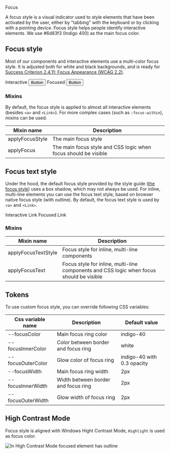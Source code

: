 
<Meta title="Foundation ✨/Focus" />

<PageHeader type="foundation">Focus</PageHeader>

A focus style is a visual indicator used to style elements that have been activated by the user, either by "tabbing" with the keyboard or by clicking with a pointing device. Focus style helps people identify interactive elements.
We use #6d83f3 (Indigo 400) as the main focus color.

## Focus style

Most of our components and interactive elements use a multi-color focus style. It is adjusted both for white and black backgrounds, and is ready for [Success Criterion 2.4.11: Focus Appearance (WCAG 2.2)](https://w3c.github.io/wcag/guidelines/22/#focus-appearance).

<Flex fullWidth margin="m">
  <Flex fullWidth direction="column" alignItems="flex-start">
    <Text weight="bold" style={{marginBottom: '8px'}}>
      Interactive
    </Text>
    <Button>Button</Button>
  </Flex>
  <Flex fullWidth direction="column" alignItems="flex-start">
    <Text weight="bold" style={{marginBottom: '8px'}}>
      Focused
    </Text>
    <Button
      style={{
        boxShadow:
          '0px 0px 0px 2px white, 0px 0px 0px 4px var(--indigo-40), 0px 0px 0px 6px rgba(109, 131, 243, 0.3)',
      }}
    >
      Button
    </Button>
  </Flex>
</Flex>

### Mixins

By default, the focus style is applied to almost all interactive elements (besides `<a>` and `<Link>`). For more complex cases (such as `:focus-within`), mixins can be used.

| Mixin name      | Description                                                     |
| --------------- | --------------------------------------------------------------- |
| applyFocusStyle | The main focus style                                            |
| applyFocus      | The main focus style and CSS logic when focus should be visible |

## Focus text style

Under the hood, the default focus style provided by the style guide ([the focus style](#focus-style)) uses a box shadow, which may not always be used. For inline, multi-line elements you can use the focus text style, based on browser native focus style (with outline). By default, the focus text style is used by `<a>` and `<Link>`.

<Flex fullWidth margin="m">
  <Flex fullWidth direction="column" alignItems="flex-start">
    <Text weight="bold" style={{marginBottom: '8px'}}>
      Interactive
    </Text>
    <Link href="#">Link</Link>
  </Flex>
  <Flex fullWidth direction="column" alignItems="flex-start">
    <Text weight="bold" style={{marginBottom: '8px'}}>
      Focused
    </Text>
    <Link
      style={{
        outlineWidth: '2px',
        outlineOffset: '4px',
        outlineStyle: 'auto',
        outlineColor: 'var(--indigo-40)',
      }}
      href="#"
    >
      Link
    </Link>
  </Flex>
</Flex>

### Mixins

| Mixin name          | Description                                                                              |
| ------------------- | ---------------------------------------------------------------------------------------- |
| applyFocusTextStyle | Focus style for inline, multi-line components                                            |
| applyFocusText      | Focus style for inline, multi-line components and CSS logic when focus should be visible |

## Tokens

To use custom focus style, you can override following CSS variables:

| Css variable name | Description                         | Default value              |
| ----------------- | ----------------------------------- | -------------------------- |
| --focusColor      | Main focus ring color               | indigo-40                  |
| --focusInnerColor | Color between border and focus ring | white                      |
| --focusOuterColor | Glow color of focus ring            | indigo-40 with 0.3 opacity |
| --focusWidth      | Main focus ring width               | 2px                        |
| --focusInnerWidth | Width between border and focus ring | 2px                        |
| --focusOuterWidth | Glow width of focus ring            | 2px                        |

## High Contrast Mode

Focus style is aligned with Windows Hight Contrast Mode, `Highlight` is used as focus color.

![In High Contrast Mode focused element has outline](/focus_hcm.png)
